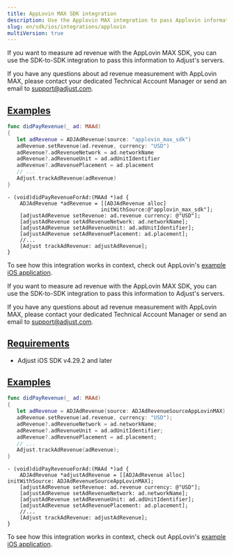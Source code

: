 ```yaml
---
title: AppLovin MAX SDK integration
description: Use the Applovin MAX integration to pass Applovin information to Adjust's servers.
slug: en/sdk/ios/integrations/applovin
multiVersion: true
---
```


<SdkVersion version="v5">

If you want to measure ad revenue with the AppLovin MAX SDK, you can use the SDK-to-SDK integration to pass this information to Adjust's servers.

<Callout type="note">

If you have any questions about ad revenue measurement with AppLovin MAX, please contact your dedicated Technical Account Manager or send an email to support@adjust.com.

</Callout>

## [Examples](examples)

<Tabs>
<Tab title="Swift" sync="swift">

```swift
func didPayRevenue(_ ad: MAAd)
{
   let adRevenue = ADJAdRevenue(source: "applovin_max_sdk")
   adRevenue.setRevenue(ad.revenue, currency: "USD")
   adRevenue?.adRevenueNetwork = ad.networkName
   adRevenue?.adRevenueUnit = ad.adUnitIdentifier
   adRevenue?.adRevenuePlacement = ad.placement
   // ...
   Adjust.trackAdRevenue(adRevenue)
}
```

</Tab>
<Tab title="Objective-C" sync="objc">

```objc
- (void)didPayRevenueForAd:(MAAd *)ad {
    ADJAdRevenue *adRevenue = [[ADJAdRevenue alloc]
                              initWithSource:@"applovin_max_sdk"];
    [adjustAdRevenue setRevenue: ad.revenue currency: @"USD"];
    [adjustAdRevenue setAdRevenueNetwork: ad.networkName];
    [adjustAdRevenue setAdRevenueUnit: ad.adUnitIdentifier];
    [adjustAdRevenue setAdRevenuePlacement: ad.placement];
    //...
    [Adjust trackAdRevenue: adjustAdRevenue];
}
```

</Tab>
</Tabs>

To see how this integration works in context, check out AppLovin's [example iOS application](https://github.com/AppLovin/AppLovin-MAX-SDK-iOS/blob/master/AppLovin%20MAX%20Demo%20App%20-%20ObjC/AppLovin%20MAX%20Demo%20App%20-%20ObjC/MAX/Rewarded/ALMAXRewardedAdViewController.m#L116-L127).

</SdkVersion>

<SdkVersion version="v4">

If you want to measure ad revenue with the AppLovin MAX SDK, you can use the SDK-to-SDK integration to pass this information to Adjust's servers.

<Callout type="note">

If you have any questions about ad revenue measurement with AppLovin MAX, please contact your dedicated Technical Account Manager or send an email to support@adjust.com.

</Callout>

## [Requirements](requirements)

-  Adjust iOS SDK v4.29.2 and later

## [Examples](examples)

<Tabs>
<Tab title="Swift" sync="swift">

```swift
func didPayRevenue(_ ad: MAAd)
{
   let adRevenue = ADJAdRevenue(source: ADJAdRevenueSourceAppLovinMAX);
   adRevenue.setRevenue(ad.revenue, currency: "USD");
   adRevenue?.adRevenueNetwork = ad.networkName;
   adRevenue?.adRevenueUnit = ad.adUnitIdentifier;
   adRevenue?.adRevenuePlacement = ad.placement;
   // ...
   Adjust.trackAdRevenue(adRevenue);
}
```

</Tab>
<Tab title="Objective-C" sync="objc">

```objc
- (void)didPayRevenueForAd:(MAAd *)ad {
    ADJAdRevenue *adjustAdRevenue = [[ADJAdRevenue alloc] initWithSource: ADJAdRevenueSourceAppLovinMAX];
    [adjustAdRevenue setRevenue: ad.revenue currency: @"USD"];
    [adjustAdRevenue setAdRevenueNetwork: ad.networkName];
    [adjustAdRevenue setAdRevenueUnit: ad.adUnitIdentifier];
    [adjustAdRevenue setAdRevenuePlacement: ad.placement];
    //...
    [Adjust trackAdRevenue: adjustAdRevenue];
}
```

</Tab>
</Tabs>

To see how this integration works in context, check out AppLovin's [example iOS application](https://github.com/AppLovin/AppLovin-MAX-SDK-iOS/blob/master/AppLovin%20MAX%20Demo%20App%20-%20ObjC/AppLovin%20MAX%20Demo%20App%20-%20ObjC/MAX/Rewarded/ALMAXRewardedAdViewController.m#L116-L127).

</SdkVersion>
